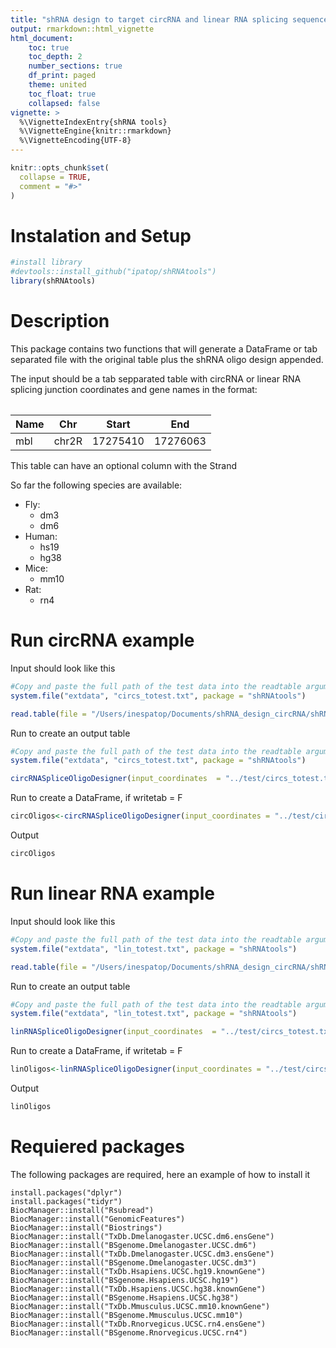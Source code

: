 ```yaml
---
title: "shRNA design to target circRNA and linear RNA splicing sequences"
output: rmarkdown::html_vignette
html_document:
    toc: true
    toc_depth: 2
    number_sections: true
    df_print: paged
    theme: united
    toc_float: true
    collapsed: false
vignette: >
  %\VignetteIndexEntry{shRNA tools}
  %\VignetteEngine{knitr::rmarkdown}
  %\VignetteEncoding{UTF-8}
---
```


```r
knitr::opts_chunk$set(
  collapse = TRUE,
  comment = "#>"
)
```

# Instalation and Setup

```r
#install library
#devtools::install_github("ipatop/shRNAtools")
library(shRNAtools)
```

# Description

This package contains two functions that will generate a DataFrame or tab separated file with the original table plus the shRNA oligo design appended. 

The input should be a tab sepparated table with circRNA or linear RNA splicing junction coordinates and gene names in the format: 

<table>

Name  | Chr   | Start    | End
----  | ----- | -------- | --------
mbl	  | chr2R	| 17275410 | 17276063

</table>

This table can have an optional column with the Strand

So far the following species are available: 

+ Fly: 
  + dm3
  + dm6 
+ Human: 
  + hs19
  + hg38
+ Mice: 
  + mm10 
+ Rat: 
  + rn4

# Run circRNA example

Input should look like this
```r
#Copy and paste the full path of the test data into the readtable argument
system.file("extdata", "circs_totest.txt", package = "shRNAtools")

read.table(file = "/Users/inespatop/Documents/shRNA_design_circRNA/shRNAtools/inst/extdata/circs_totest.txt",header = T)
```

Run to create an output table
```r
#Copy and paste the full path of the test data into the readtable argument
system.file("extdata", "circs_totest.txt", package = "shRNAtools")

circRNASpliceOligoDesigner(input_coordinates  = "../test/circs_totest.txt",output = "../test/New_out.tsv")
```

Run to create a DataFrame, if writetab = F
```r
circOligos<-circRNASpliceOligoDesigner(input_coordinates = "../test/circs_totest.txt",output = "../test/New_out.tsv",writetab = F)
```

Output
```r
circOligos
```

# Run linear RNA example

Input should look like this
```r
#Copy and paste the full path of the test data into the readtable argument
system.file("extdata", "lin_totest.txt", package = "shRNAtools")

read.table(file = "/Users/inespatop/Documents/shRNA_design_circRNA/shRNAtools/inst/extdata/lin_totest.txt",header = T)
```

Run to create an output table
```r
#Copy and paste the full path of the test data into the readtable argument
system.file("extdata", "lin_totest.txt", package = "shRNAtools")

linRNASpliceOligoDesigner(input_coordinates  = "../test/circs_totest.txt",output = "../test/New_out_lin.tsv")
```

Run to create a DataFrame, if writetab = F
```r
linOligos<-linRNASpliceOligoDesigner(input_coordinates = "../test/circs_totest.txt",output = "../test/New_out.tsv",writetab = F)
```

Output
```r
linOligos
```

# Requiered packages

The following packages are required, here an example of how to install it

```
install.packages("dplyr")
install.packages("tidyr")
BiocManager::install("Rsubread")
BiocManager::install("GenomicFeatures")
BiocManager::install("Biostrings")
BiocManager::install("TxDb.Dmelanogaster.UCSC.dm6.ensGene")
BiocManager::install("BSgenome.Dmelanogaster.UCSC.dm6")
BiocManager::install("TxDb.Dmelanogaster.UCSC.dm3.ensGene")
BiocManager::install("BSgenome.Dmelanogaster.UCSC.dm3")
BiocManager::install("TxDb.Hsapiens.UCSC.hg19.knownGene")
BiocManager::install("BSgenome.Hsapiens.UCSC.hg19")
BiocManager::install("TxDb.Hsapiens.UCSC.hg38.knownGene")
BiocManager::install("BSgenome.Hsapiens.UCSC.hg38")
BiocManager::install("TxDb.Mmusculus.UCSC.mm10.knownGene")
BiocManager::install("BSgenome.Mmusculus.UCSC.mm10")
BiocManager::install("TxDb.Rnorvegicus.UCSC.rn4.ensGene")
BiocManager::install("BSgenome.Rnorvegicus.UCSC.rn4")
```


